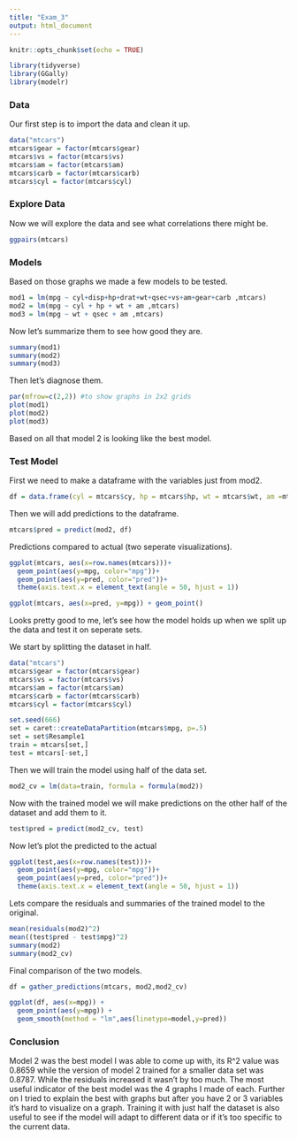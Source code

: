 ```yaml
---
title: "Exam_3"
output: html_document
---
```


```r
knitr::opts_chunk$set(echo = TRUE)

library(tidyverse)
library(GGally)
library(modelr)
```

### Data

Our first step is to import the data and clean it up.

```r
data("mtcars")
mtcars$gear = factor(mtcars$gear)
mtcars$vs = factor(mtcars$vs)
mtcars$am = factor(mtcars$am)
mtcars$carb = factor(mtcars$carb)
mtcars$cyl = factor(mtcars$cyl)
```

### Explore Data

Now we will explore the data and see what correlations there might be.

```r
ggpairs(mtcars)
```

### Models

Based on those graphs we made a few models to be tested.

```r
mod1 = lm(mpg ~ cyl+disp+hp+drat+wt+qsec+vs+am+gear+carb ,mtcars)
mod2 = lm(mpg ~ cyl + hp + wt + am ,mtcars)
mod3 = lm(mpg ~ wt + qsec + am ,mtcars)
```

Now let's summarize them to see how good they are.

```r
summary(mod1)
summary(mod2)
summary(mod3)
```

Then let's diagnose them.

```r
par(mfrow=c(2,2)) #to show graphs in 2x2 grids
plot(mod1)
plot(mod2)
plot(mod3)
```

Based on all that model 2 is looking like the best model.

### Test Model

First we need to make a dataframe with the variables just from mod2.

```r
df = data.frame(cyl = mtcars$cy, hp = mtcars$hp, wt = mtcars$wt, am =mtcars$am, row.names = row.names(mtcars))
```

Then we will add predictions to the dataframe.

```r
mtcars$pred = predict(mod2, df)
```

Predictions compared to actual (two seperate visualizations).

```r
ggplot(mtcars, aes(x=row.names(mtcars)))+
  geom_point(aes(y=mpg, color="mpg"))+
  geom_point(aes(y=pred, color="pred"))+
  theme(axis.text.x = element_text(angle = 50, hjust = 1))

ggplot(mtcars, aes(x=pred, y=mpg)) + geom_point()
```


Looks pretty good to me, let's see how the model holds up when we split up the data and test it on seperate sets.

We start by splitting the dataset in half.
```r
data("mtcars")
mtcars$gear = factor(mtcars$gear)
mtcars$vs = factor(mtcars$vs)
mtcars$am = factor(mtcars$am)
mtcars$carb = factor(mtcars$carb)
mtcars$cyl = factor(mtcars$cyl)
```
```r
set.seed(666)
set = caret::createDataPartition(mtcars$mpg, p=.5)
set = set$Resample1
train = mtcars[set,]
test = mtcars[-set,]
```

Then we will train the model using half of the data set.

```r
mod2_cv = lm(data=train, formula = formula(mod2))
```

Now with the trained model we will make predictions on the other half of the dataset and add them to it.

```r
test$pred = predict(mod2_cv, test)
```

Now let's plot the predicted to the actual

```r
ggplot(test,aes(x=row.names(test)))+
  geom_point(aes(y=mpg, color="mpg"))+
  geom_point(aes(y=pred, color="pred"))+
  theme(axis.text.x = element_text(angle = 50, hjust = 1))
```

Lets compare the residuals and summaries of the trained model to the original.

```r
mean(residuals(mod2)^2)
mean((test$pred - test$mpg)^2)
summary(mod2)
summary(mod2_cv)
```

Final comparison of the two models.

```r
df = gather_predictions(mtcars, mod2,mod2_cv)

ggplot(df, aes(x=mpg)) +
  geom_point(aes(y=mpg)) +
  geom_smooth(method = "lm",aes(linetype=model,y=pred))
```

### Conclusion
Model 2 was the best model I was able to come up with, its R^2 value was 0.8659 while the version of model 2 trained for a smaller data set was 0.8787. While the residuals increased it wasn't by too much. The most useful indicator of the best model was the 4 graphs I made of each. Further on I tried to explain the best with graphs but after you have 2 or 3 variables it's hard to visualize on a graph. Training it with just half the dataset is also useful to see if the model will adapt to different data or if it's too specific to the current data.
